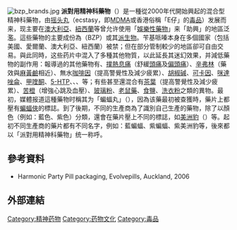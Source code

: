 
[[File:bzp_brands.jpg|thumb]]
'''派對用精神科藥物'''（{{lang-en|Party Pills}}）是一種從2000年代開始興起的混合型精神科藥物，由[[摇头丸|摇头丸]]（ecstasy，即[[MDMA|MDMA]]或香港俗稱「E仔」的[[毒品|毒品]]）发展而来{{r|apple20021225|smh20140822}}，现主要在[[澳大利亞|澳大利亞]]、[[紐西蘭|紐西蘭]]等曾允许使用「[[娛樂性藥物|娛樂性藥物]]」来「助興」的地區泛濫。這些藥物的主要成份為{{link-en|苄基哌嗪|benzylpiperazine}}（BZP）或其[[派生物|派生物]]。苄基哌嗪本身在多個國家（包括美國、愛爾蘭、澳大利亞、紐西蘭）被禁；但在部分管制較少的地區卻可自由交易。與此同時，这些药片中混入了多種其他物質，以此延長其迷幻效果，并減低藥物的副作用：報導過的其他藥物有{{link-en|25C-NBOMe|25C-NBOMe}}{{r|smh20140822}}、[[撲熱息痛|撲熱息痛]]{{r|apple20070622}}（舒緩[[頭痛|頭痛]]及[[偏頭痛|偏頭痛]]）、[[辛弗林|辛弗林]]（藥效與[[麻黃鹼|麻黃鹼]]相近）{{r|party}}、無水[[咖啡因|咖啡因]]（提高警覺性及減少疲累）{{r|party}}、[[胡椒碱|胡椒碱]]{{r|party2}}、[[可卡因|可卡因]]{{r|ha-ntec}}、[[咪達唑侖|咪達唑侖]]{{r|ubeat}}、[[甲喹酮|甲喹酮]]{{r|ubeat}}、[[5-羟色氨酸|5-HTP]]、{{link-en|TFMPP|TFMPP}}、{{link-en|MeOPP|MeOPP}}、{{link-en|pFPP|pFPP}}等；有些甚至還混合有[[茶葉|茶葉]]（提高警覺性及減少疲累）{{r|party}}、[[苦橙|苦橙]]（增強心跳及血壓）{{r|party}}、[[玻璃粉|玻璃粉]]{{r|apple20070622|ubeat}}、[[老鼠藥|老鼠藥]]{{r|ubeat}}、[[食鹽|食鹽]]{{r|LamFai}}、[[洗衣粉|洗衣粉]]{{r|LamFai}}之類的異物。最初，媒體报道這種藥物时稱其为「蝙蝠丸」（{{lang|en|Batman pills}}），因為该藥最初被查獲時，藥片上都壓有[[蝙蝠俠|蝙蝠俠]]的標誌{{r|smh20140822}}。到了後期，不同的生產商為了識別自己生產的藥物，除了以顏色（例如：藍色、紫色）分類，還會在藥片壓上不同的標誌，如[[美洲豹|美洲豹]]（{{lang|en|Puma}}）等。起初不同生產商的藥片都有不同名字，例如：藍蝙蝠、紫蝙蝠、紫美洲豹等，後來都以「派對用精神科藥物」统一称呼。

==參考資料==
{{reflist |refs=
<ref name="apple20021225">{{cite news |url=https://hk.news.appledaily.com/international/daily/article/20021225/3023491 |title=廣州擒聖誕丸仔毒販 |newspaper=[[蘋果日報_(香港)|蘋果日報 (香港)]] |date=2002-12-25 |access-date=2018-07-02 |language=zh-hant |archive-date=2018-07-02 |archive-url=https://web.archive.org/web/20180702122249/https://hk.news.appledaily.com/international/daily/article/20021225/3023491 |dead-url=no }}</ref>
<ref name="apple20070622">{{cite news |url=https://hk.news.appledaily.com/local/daily/article/20070622/7242256 |title=無良拆家摻玻璃粉害人 |newspaper=[[蘋果日報_(香港)|蘋果日報 (香港)]] |date=2007-06-22 |access-date=2018-07-02 |language=zh-hant |archive-date=2018-07-02 |archive-url=https://web.archive.org/web/20180702122240/https://hk.news.appledaily.com/local/daily/article/20070622/7242256 |dead-url=no }}</ref>
<ref name="ha-ntec">{{cite web
 |url=http://app3.rthk.org.hk/press/upload_media/12658590101.pdf
 |title=《毒海浮生》劇集資料分享會
 |author=[[文志賢|文志賢]]醫生
 |date=2009-08-10
 |access-date=2018-07-02
 |language=zh-hant
 |archive-date=2018-07-02
 |archive-url=https://web.archive.org/web/20180702122018/http://app3.rthk.org.hk/press/upload_media/12658590101.pdf
 |dead-url=no
 }}</ref>
<ref name="LamFai">{{cite news
 |url=http://www.inmediahk.net/node/137240
 |author=[[林輝|林輝]]
 |title=迷．幻．黑夜──青年和濫藥的故事
 |publisher=[[香港獨立媒體|香港獨立媒體]]
 |date=2006-07-30
 |access-date=2018-07-02
 |language=zh-hant
 |archive-date=2018-07-02
 |archive-url=https://web.archive.org/web/20180702122123/http://www.inmediahk.net/node/137240
 |dead-url=no
 }}</ref>
<ref name="party">{{cite web |url=http://www.getpartypills.com/legalecstasy.html |deadurl=yes |archive-url=https://web.archive.org/web/20130927203225/http://www.getpartypills.com/legalecstasy.html |title=Hi-Octane - Legal Ecstasy Pill |trans-title=Hi-Octane - 合法的忘我藥片 |archive-date=2013-09-27 |access-date=2018-07-02 |language=en }}</ref>
<ref name="party2">{{cite web |url=http://store.getpartypills.com/index.php |deadurl=yes |archive-url=https://web.archive.org/web/20130929161137/http://store.getpartypills.com/index.php |title=TNT - Amphetamine Substitute |trans-title=TNT - 安非化命的替代品 |archive-date=2013-09-29 |access-date=2018-07-02 |language=en }}</ref>
<ref name="smh20140822">{{cite news
 |url=https://www.smh.com.au/national/nsw/police-issue-warning-over-blue-batman-drug-20140822-107f04.html
 |title=Police issue warning over 'Blue Batman' drug
 |first=Saffron
 |last=Howden
 |newspaper=[[悉尼晨鋒報|悉尼晨鋒報]]
 |date=2014-08-22
 |access-date=2018-07-02
 |language=en
 |archive-date=2020-11-12
 |archive-url=https://web.archive.org/web/20201112031511/http://www.smh.com.au/national/nsw/police-issue-warning-over-blue-batman-drug-20140822-107f04.html
 |dead-url=no
 }}</ref>
<ref name="ubeat">{{cite journal |url=http://ubeat.com.cuhk.edu.hk/ubeat_past/070377/drug.html |title=社會動態-北上吸毒：無國界道友 港青北上濫藥實錄 |editor=薛健鋒 |author1=周振宇 |author2=梁芊祐 |author3=葉素琪 |journal=[[大學線月刊|大學線]] |issue=77 |pages=20-22 |date=2007-03 |access-date=2018-07-02 |language=zh-hant |archive-date=2020-10-30 |archive-url=https://web.archive.org/web/20201030015002/http://ubeat.com.cuhk.edu.hk/ubeat_past/070377/drug.html |dead-url=no }}</ref>
}}
*Harmonic Party Pill packaging, Evolvepills, Auckland, 2006

==外部連結==
{{Wiktionary|Party pills}}
[[Category:精神药物|Category:精神药物]]
[[Category:药物文化|Category:药物文化]]
[[Category:毒品|Category:毒品]]